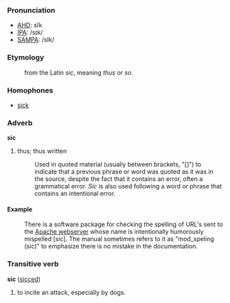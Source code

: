 ===Pronunciation===
*[[w:AHD|AHD]]: sĭk
*[[w:IPA|IPA]]: /sɪk/
*[[w:SAMPA|SAMPA]]: /sIk/

===Etymology===
:from the Latin ''sic'', meaning ''thus'' or ''so''.

===Homophones===
*[[sick]]

===Adverb===
'''sic'''

#thus; thus written 
#:Used in quoted material (usually between brackets, "[]") to indicate that a previous phrase or word was quoted as it was in the source, despite the fact that it contains an error, often a grammatical error. ''Sic'' is also used following a word or phrase that contains an intentional error.

==== Example ====
:There is a software package for checking the spelling of URL's sent to the [[en:Apache webserver|Apache webserver]] whose name is intentionally humorously mispelled [sic]. The manual sometimes refers to it as "mod_speling (sic)" to emphasize there is no mistake in the documentation.

===Transitive verb===
'''sic''' ([[sicced]])

# to incite an attack, especially by dogs.